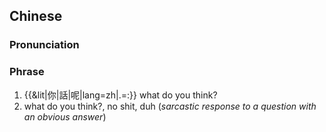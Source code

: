 {{also|你话呢}}
==Chinese==
{{zh-forms|s=你话呢}}

===Pronunciation===
{{zh-pron
|c=nei5 waa6 ne1
|cat=ph
}}

===Phrase===
{{zh-phrase}}

# {{&lit|你|話|呢|lang=zh|.=:}} what do you think? {{gloss|what is your opinion?}}
# what do you think?, no shit, duh (''sarcastic response to a question with an obvious answer'')